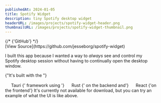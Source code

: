 ```yaml
---
publishedAt: 2024-01-05
title: Spotify Widget
description: tiny Spotify desktop widget
headerURL: /images/projects/spotify-widget-header.png
thumbnailURL: /images/projects/spotify-widget-thumbnail.png
---
```


<div className="hidden flex-col items-center gap-2 [@media(min-width:400px)]:flex">
	{/* <Link className="m-0 text-sm" target="_blank" href="https://github.com/jesseborg/spotify-widget">
		{'GitHub'}
	</Link> */}
	<SpotifyWidgetContainer />
</div>

<div className="mt-4 text-center">[View Source](https://github.com/jesseborg/spotify-widget)</div>

I built this app because I wanted a way to _always_ see and control my Spotify desktop session without having to continually open the desktop window.

{"It's built with the "}

<Badge href="https://tauri.app">
	<svg role="img" width="16" height="16">
		<use href="/sprites.svg#tauri" />
	</svg>
	Tauri
</Badge>
{' framework using '}
<Badge href="https://rust-lang.org">
	<svg role="img" width="16" height="16">
		<use href="/sprites.svg#rust" />
	</svg>
	Rust
</Badge>
{' on the backend and'}
<Badge href="https://react.dev">
	<svg role="img" width="16" height="16">
		<use href="/sprites.svg#react" />
	</svg>
	React
</Badge>
{'on the frontend'}

<span className="hidden [@media(min-width:400px)]:block">
	It's currently not available for download, but you can try an example of what the UI is like
	above.
</span>
